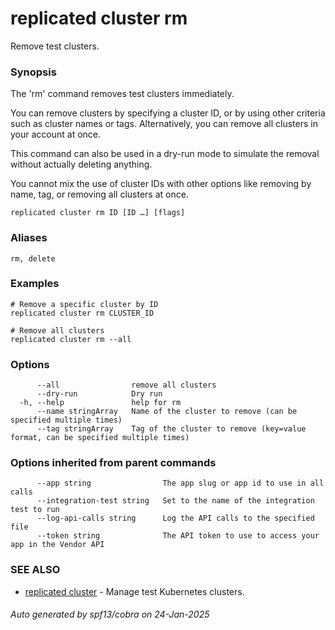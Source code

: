 # replicated cluster rm

Remove test clusters.

### Synopsis

The 'rm' command removes test clusters immediately.

You can remove clusters by specifying a cluster ID, or by using other criteria such as cluster names or tags. Alternatively, you can remove all clusters in your account at once.

This command can also be used in a dry-run mode to simulate the removal without actually deleting anything.

You cannot mix the use of cluster IDs with other options like removing by name, tag, or removing all clusters at once.

```
replicated cluster rm ID [ID …] [flags]
```

### Aliases

```
rm, delete
```

### Examples

```
# Remove a specific cluster by ID
replicated cluster rm CLUSTER_ID

# Remove all clusters
replicated cluster rm --all
```

### Options

```
      --all                remove all clusters
      --dry-run            Dry run
  -h, --help               help for rm
      --name stringArray   Name of the cluster to remove (can be specified multiple times)
      --tag stringArray    Tag of the cluster to remove (key=value format, can be specified multiple times)
```

### Options inherited from parent commands

```
      --app string                The app slug or app id to use in all calls
      --integration-test string   Set to the name of the integration test to run
      --log-api-calls string      Log the API calls to the specified file
      --token string              The API token to use to access your app in the Vendor API
```

### SEE ALSO

* [replicated cluster](replicated-cli-cluster)	 - Manage test Kubernetes clusters.

###### Auto generated by spf13/cobra on 24-Jan-2025
